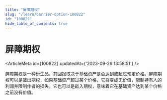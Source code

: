 ```yaml
---
title: "屏障期权"
slug: "/learn/barrier-option-100822"
id: "100822"
hide_table_of_contents: true
---
```



# 屏障期权

<ArticleMeta id={100822} updatedAt={'2023-09-26 13:58:51'} />
<div className='border-solid border-b border-t-0 my-4 border-[var(--ifm-color-gray-300)]' />

屏障期权是一种衍生品，其回报取决于基础资产是否达到或超过预定价格。屏障期权可以是敲出期权，如果基础资产超过某个价格，它将变成无价值，限制持有人的利润并限制作者的损失。它也可以是敲入期权，意味着它在基础资产达到某个价格之前没有价值。

